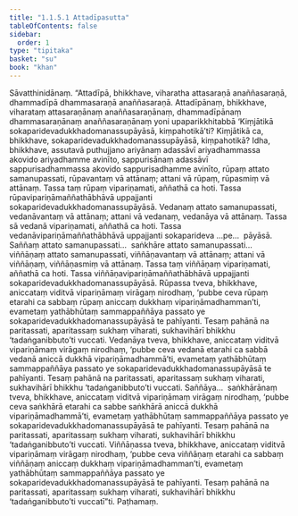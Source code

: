 ```yaml
---
title: "1.1.5.1 Attadīpasutta"
tableOfContents: false
sidebar:
  order: 1
type: "tipitaka"
basket: "su"
book: "khan"
---
```



<DynamicBreadcrumb />

<Division number="43" book="khan" bookNo="13" page="35">

<Paragraph number="192" book="khan">
Sāvatthinidānaṃ. “Attadīpā, bhikkhave, viharatha attasaraṇā anaññasaraṇā, dhammadīpā dhammasaraṇā anaññasaraṇā. Attadīpānaṃ, bhikkhave, viharataṃ attasaraṇānaṃ anaññasaraṇānaṃ, dhammadīpānaṃ dhammasaraṇānaṃ anaññasaraṇānaṃ yoni upaparikkhitabbā ‘Kiṃjātikā sokaparidevadukkhadomanassupāyāsā, kiṃpahotikā’ti?
</Paragraph>

<Paragraph number="193" book="khan">
Kiṃjātikā ca, bhikkhave, sokaparidevadukkhadomanassupāyāsā, kiṃpahotikā? Idha, bhikkhave, assutavā puthujjano ariyānaṃ adassāvī ariyadhammassa akovido ariyadhamme avinīto, sappurisānaṃ adassāvī sappurisadhammassa akovido sappurisadhamme avinīto, rūpaṃ attato samanupassati, rūpavantaṃ vā attānaṃ; attani vā rūpaṃ, rūpasmiṃ vā attānaṃ. Tassa taṃ rūpaṃ vipariṇamati, aññathā ca hoti. Tassa rūpavipariṇāmaññathābhāvā uppajjanti sokaparidevadukkhadomanassupāyāsā. Vedanaṃ attato samanupassati, vedanāvantaṃ vā attānaṃ; attani vā vedanaṃ, vedanāya vā attānaṃ. Tassa sā vedanā vipariṇamati, aññathā ca hoti. Tassa vedanāvipariṇāmaññathābhāvā uppajjanti sokaparideva …pe…  pāyāsā. Saññaṃ attato samanupassati…  saṅkhāre attato samanupassati…  viññāṇaṃ attato samanupassati, viññāṇavantaṃ vā attānaṃ; attani vā viññāṇaṃ, viññāṇasmiṃ vā attānaṃ. Tassa taṃ viññāṇaṃ vipariṇamati, aññathā ca hoti. Tassa viññāṇavipariṇāmaññathābhāvā uppajjanti sokaparidevadukkhadomanassupāyāsā.
</Paragraph>

<Paragraph number="194" book="khan">
Rūpassa tveva, bhikkhave, aniccataṃ viditvā vipariṇāmaṃ virāgaṃ nirodhaṃ, ‘pubbe ceva rūpaṃ etarahi ca sabbaṃ rūpaṃ aniccaṃ dukkhaṃ vipariṇāmadhamman’ti, evametaṃ yathābhūtaṃ sammappaññāya passato ye sokaparidevadukkhadomanassupāyāsā te pahīyanti. Tesaṃ pahānā na paritassati, aparitassaṃ sukhaṃ viharati, sukhavihārī bhikkhu ‘tadaṅganibbuto’ti vuccati. Vedanāya tveva, bhikkhave, aniccataṃ viditvā vipariṇāmaṃ virāgaṃ nirodhaṃ, ‘pubbe ceva vedanā etarahi ca sabbā vedanā aniccā dukkhā vipariṇāmadhammā’ti, evametaṃ yathābhūtaṃ sammappaññāya passato ye sokaparidevadukkhadomanassupāyāsā te pahīyanti. Tesaṃ pahānā na paritassati, aparitassaṃ sukhaṃ viharati, sukhavihārī bhikkhu ‘tadaṅganibbuto’ti vuccati. Saññāya…  saṅkhārānaṃ tveva, bhikkhave, aniccataṃ viditvā vipariṇāmaṃ virāgaṃ nirodhaṃ, ‘pubbe ceva saṅkhārā etarahi ca sabbe saṅkhārā aniccā dukkhā vipariṇāmadhammā’ti, evametaṃ yathābhūtaṃ sammappaññāya passato ye sokaparidevadukkhadomanassupāyāsā te pahīyanti. Tesaṃ pahānā na paritassati, aparitassaṃ sukhaṃ viharati, sukhavihārī bhikkhu ‘tadaṅganibbuto’ti vuccati. Viññāṇassa tveva, bhikkhave, aniccataṃ viditvā vipariṇāmaṃ virāgaṃ nirodhaṃ, ‘pubbe ceva viññāṇaṃ etarahi ca sabbaṃ viññāṇaṃ aniccaṃ dukkhaṃ vipariṇāmadhamman’ti, evametaṃ yathābhūtaṃ sammappaññāya passato ye sokaparidevadukkhadomanassupāyāsā te pahīyanti. Tesaṃ pahānā na paritassati, aparitassaṃ sukhaṃ viharati, sukhavihārī bhikkhu ‘tadaṅganibbuto’ti vuccatī”ti.

</Paragraph>
</Division>

<Paragraph number="195" type="center" book="khan">
Paṭhamaṃ.
</Paragraph>